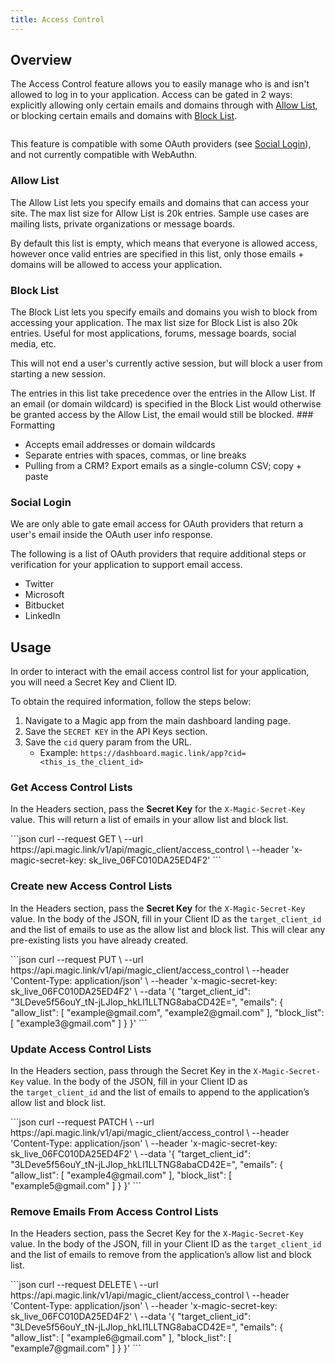 ```yaml
---
title: Access Control
---
```



## Overview

The Access Control feature allows you to easily manage who is and isn't allowed to log in to your application. Access can be gated in 2 ways: explicitly allowing only certain emails and domains through with [Allow List](#allow-list), or blocking certain emails and domains with [Block List](#block-list).

<Frame>
  <img src="/images/access-control.webp" alt=""/>
</Frame>


This feature is compatible with some OAuth providers (see [Social Login](#social-login)), and not currently compatible with WebAuthn.

### Allow List

The Allow List lets you specify emails and domains that can access your site. The max list size for Allow List is 20k entries. Sample use cases are mailing lists, private organizations or message boards.

<Note>
By default this list is empty, which means that everyone is allowed access, however once valid entries are specified in this list, only those emails + domains will be allowed to access your application.
</Note>

### Block List

The Block List lets you specify emails and domains you wish to block from accessing your application. The max list size for Block List is also 20k entries. Useful for most applications, forums, message boards, social media, etc.

This will not end a user's currently active session, but will block a user from starting a new session.

<Info>
The entries in this list take precedence over the entries in the Allow List. If an email (or domain wildcard) is specified in the Block List would otherwise be granted access by the Allow List, the email would still be blocked.
</Info>
### Formatting

* Accepts email addresses or domain wildcards
* Separate entries with spaces, commas, or line breaks
* Pulling from a CRM? Export emails as a single-column CSV; copy + paste

### Social Login

We are only able to gate email access for OAuth providers that return a user's email inside the OAuth user info response.

The following is a list of OAuth providers that require additional steps or verification for your application to support email access.

* Twitter
* Microsoft
* Bitbucket
* LinkedIn

## Usage


In order to interact with the email access control list for your application, you will need a Secret Key and Client ID.

To obtain the required information, follow the steps below:

1.  Navigate to a Magic app from the main dashboard landing page.
2.  Save the `SECRET KEY` in the API Keys section.
3.  Save the `cid` query param from the URL.
    * Example: ⁠`https://dashboard.magic.link/app?cid=<this_is_the_client_id>`

### Get Access Control Lists

In the Headers section, pass the **Secret Key** for the `X-Magic-Secret-Key` value. This will return a list of emails in your allow list and block list.

<Tabs>
<Tab title="Bash">
```json
curl --request GET \
  --url https://api.magic.link/v1/api/magic_client/access_control \
  --header 'x-magic-secret-key: sk_live_06FC010DA25ED4F2'
```
</Tab>
</Tabs>



### Create new Access Control Lists

In the Headers section, pass the **Secret Key** for the `X-Magic-Secret-Key` value. In the body of the JSON, fill in your Client ID as the `target_client_id` and the list of emails to use as the allow list and block list. This will clear any pre-existing lists you have already created.

<Tabs>
<Tab title="Bash">
```json
curl --request PUT \
  --url https://api.magic.link/v1/api/magic_client/access_control \
  --header 'Content-Type: application/json' \
  --header 'x-magic-secret-key: sk_live_06FC010DA25ED4F2' \
  --data '{
	"target_client_id": "3LDeve5f56ouY_tN-jLJlop_hkLI1LLTNG8abaCD42E=",
	"emails": {
		"allow_list": [
			"example@gmail.com",
			"example2@gmail.com"
		],
		"block_list": [
			"example3@gmail.com"
		]
	}
}'
```
</Tab>
</Tabs>



### Update Access Control Lists

In the Headers section, pass through the Secret Key in the `X-Magic-Secret-Key` value. In the body of the JSON, fill in your Client ID as the `target_client_id` and the list of emails to append to the application’s allow list and block list.

<Tabs>
<Tab title="Bash">
```json
curl --request PATCH \
  --url https://api.magic.link/v1/api/magic_client/access_control \
  --header 'Content-Type: application/json' \
  --header 'x-magic-secret-key: sk_live_06FC010DA25ED4F2' \
  --data '{
	"target_client_id": "3LDeve5f56ouY_tN-jLJlop_hkLI1LLTNG8abaCD42E=",
	"emails": {
		"allow_list": [
			"example4@gmail.com"
		],
		"block_list": [
			"example5@gmail.com"
		]
	}
}'
```
</Tab>
</Tabs>

### Remove Emails From Access Control Lists

In the Headers section, pass the Secret Key for the `X-Magic-Secret-Key` value. In the body of the JSON, fill in your Client ID as the `target_client_id` and the list of emails to remove from the application’s allow list and block list.

<Tabs>
<Tab title="Bash">
```json
curl --request DELETE \
  --url https://api.magic.link/v1/api/magic_client/access_control \
  --header 'Content-Type: application/json' \
  --header 'x-magic-secret-key: sk_live_06FC010DA25ED4F2' \
  --data '{
	"target_client_id": "3LDeve5f56ouY_tN-jLJlop_hkLI1LLTNG8abaCD42E=",
	"emails": {
		"allow_list": [
			"example6@gmail.com"
		],
		"block_list": [
			"example7@gmail.com"
		]
	}
}'
```
</Tab>
</Tabs>




